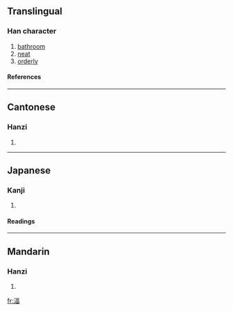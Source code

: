 ==Translingual==
===Han character===
{{Han char|rn=85|rad=水|as=09|sn=12|four=3116<sub>6</sub>|canj=水一口田 (EMRW)}}
# [[bathroom]]
# [[neat]]
# [[orderly]]
====References====
{{Han ref|kx=0637.240|dkj=17853|dj=1044.180|hdz=31671.020|uh=6E62|ud=28258|bh=D9F0|bd=55792}}

----
==Cantonese==
===Hanzi===
{{yue-hanzi|jyut=|y=bik1}}
# {{defn|Cantonese}}

----
==Japanese==
===Kanji===
{{ja-kanji|grade=|rs=水09}}
# {{defn|Japanese}} 
====Readings====
{{ja-readings|on=[[ひょく]] (hyoku), [[い]] (hyki)|kun=[[ゆどの]] (yudono)}}

----
==Mandarin==
===Hanzi===
{{cmn-hanzi|pin=[[bì]] (bi4)|wg=pi<sup>4</sup>}}
# {{defn|Mandarin}}

[[fr:湢]]